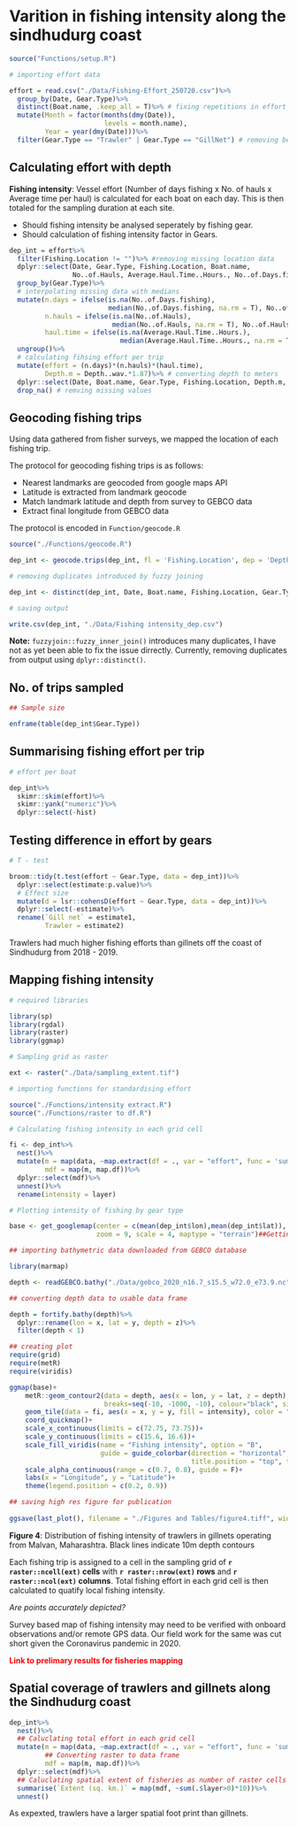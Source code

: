 # Varition in fishing intensity along the sindhudurg coast

```r
source("Functions/setup.R")

# importing effort data

effort = read.csv("./Data/Fishing-Effort_250720.csv")%>%
  group_by(Date, Gear.Type)%>%
  distinct(Boat.name, .keep_all = T)%>% # fixing repetitions in effort data
  mutate(Month = factor(months(dmy(Date)), 
                        levels = month.name),
         Year = year(dmy(Date)))%>%
  filter(Gear.Type == "Trawler" | Gear.Type == "GillNet") # removing beach seines and purse seines

```

## Calculating effort with depth

__Fishing intensity__: Vessel effort (Number of days fishing x No. of hauls x Average time per haul) is calculated for each boat on each day. This is then totaled for the sampling duration at each site.

- Should fishing intensity be analysed seperately by fishing gear.
- Should calculation of fishing intensity factor in Gears.


```r

dep_int = effort%>% 
  filter(Fishing.Location != "")%>% #removing missing location data
  dplyr::select(Date, Gear.Type, Fishing.Location, Boat.name,
                No..of.Hauls, Average.Haul.Time..Hours., No..of.Days.fishing, Depth..wav.)%>%
  group_by(Gear.Type)%>%
  # interpolating missing data with medians
  mutate(n.days = ifelse(is.na(No..of.Days.fishing),
                         median(No..of.Days.fishing, na.rm = T), No..of.Days.fishing),
         n.hauls = ifelse(is.na(No..of.Hauls), 
                          median(No..of.Hauls, na.rm = T), No..of.Hauls),
         haul.time = ifelse(is.na(Average.Haul.Time..Hours.), 
                            median(Average.Haul.Time..Hours., na.rm = T), Average.Haul.Time..Hours.))%>%
  ungroup()%>%
  # calculating fihsing effort per trip
  mutate(effort = (n.days)*(n.hauls)*(haul.time),
         Depth.m = Depth..wav.*1.87)%>% # converting depth to meters
  dplyr::select(Date, Boat.name, Gear.Type, Fishing.Location, Depth.m, effort)%>% # selecting relevant variables
  drop_na() # remving missing values

```

## Geocoding fishing trips

Using data gathered from fisher surveys, we mapped the location of each fishing trip.

The protocol for geocoding fishing trips is as follows:

- Nearest landmarks are geocoded from google maps API 
- Latitude is extracted from landmark geocode
- Match landmark latitude and depth from survey to GEBCO data
- Extract final longitude from GEBCO data

The protocol is encoded in `Function/geocode.R`

```r

source("./Functions/geocode.R")

dep_int <- geocode.trips(dep_int, fl = 'Fishing.Location', dep = 'Depth.m')

# removing duplicates introduced by fuzzy joining

dep_int <- distinct(dep_int, Date, Boat.name, Fishing.Location, Gear.Type, Depth.m, .keep_all = T)

# saving output

write.csv(dep_int, "./Data/Fishing intensity_dep.csv")

```

**Note:** `fuzzyjoin::fuzzy_inner_join()` introduces many duplicates, I have not as yet been able to fix the issue dirrectly. Currently, removing duplicates from output using `dplyr::distinct()`.


## No. of trips sampled

```r
## Sample size

enframe(table(dep_int$Gear.Type))

```


## Summarising fishing effort per trip

```r

# effort per boat

dep_int%>%
  skimr::skim(effort)%>%
  skimr::yank("numeric")%>%
  dplyr::select(-hist)

```

## Testing difference in effort by gears

```r

# T - test

broom::tidy(t.test(effort ~ Gear.Type, data = dep_int))%>%
  dplyr::select(estimate:p.value)%>%
  # Effect size
  mutate(d = lsr::cohensD(effort ~ Gear.Type, data = dep_int))%>%
  dplyr::select(-estimate)%>%
  rename(`Gill net` = estimate1,
         Trawler = estimate2)

```

Trawlers had much higher fishing efforts than gillnets off the coast of Sindhudurg from 2018 - 2019.

## Mapping fishing intensity

```r
# required libraries

library(sp)
library(rgdal)
library(raster)
library(ggmap)

# Sampling grid as raster

ext <- raster("./Data/sampling_extent.tif")

# importing functions for standardising effort

source("./Functions/intensity extract.R")
source("./Functions/raster to df.R")

# Calculating fishing intensity in each grid cell

fi <- dep_int%>%
  nest()%>%
  mutate(m = map(data, ~map.extract(df = ., var = "effort", func = 'sum')),
         mdf = map(m, map.df))%>%
  dplyr::select(mdf)%>%
  unnest()%>%
  rename(intensity = layer)

# Plotting intensity of fishing by gear type

base <- get_googlemap(center = c(mean(dep_int$lon),mean(dep_int$lat)), 
                      zoom = 9, scale = 4, maptype = "terrain")##Getting basemap

## importing bathymetric data downloaded from GEBCO database

library(marmap)

depth <- readGEBCO.bathy("./Data/gebco_2020_n16.7_s15.5_w72.0_e73.9.nc")

## converting depth data to usable data frame

depth = fortify.bathy(depth)%>%
  dplyr::rename(lon = x, lat = y, depth = z)%>%
  filter(depth < 1)

## creating plot
require(grid)
require(metR)
require(viridis)

ggmap(base)+
    metR::geom_contour2(data = depth, aes(x = lon, y = lat, z = depth),
                        breaks=seq(-10, -1000, -10), colour="black", size = 0.25, linetype = "dashed")+
    geom_tile(data = fi, aes(x = x, y = y, fill = intensity), color = "grey50", alpha = 0.8)+
    coord_quickmap()+
    scale_x_continuous(limits = c(72.75, 73.75))+
    scale_y_continuous(limits = c(15.6, 16.6))+
    scale_fill_viridis(name = "Fishing intensity", option = "B", 
                       guide = guide_colorbar(direction = "horizontal",barwidth = 10, 
                                              title.position = "top", title.hjust = 0.5))+
    scale_alpha_continuous(range = c(0.7, 0.8), guide = F)+
    labs(x = "Longitude", y = "Latitude")+
    theme(legend.position = c(0.2, 0.9))

## saving high res figure for publication
 
ggsave(last_plot(), filename = "./Figures and Tables/figure4.tiff", width = 8, height = 8, dpi = 300)
```


**Figure 4**: Distribution of fishing intensity of trawlers in gillnets operating from Malvan, Maharashtra. Black lines indicate 10m depth contours

Each fishing trip is assigned to a cell in the sampling grid of **`r raster::ncell(ext)` cells** with **`r raster::nrow(ext)` rows** and **`r raster::ncol(ext)` columns**. Total fishing effort in each grid cell is then calculated to quatify local fishing intensity.

*Are points accurately depicted?*
  
Survey based map of fishing intensity may need to be verified with onboard observations and/or remote GPS data. Our field work for the same was cut short given the Coronavirus pandemic in 2020.

<span style = "color: red;"> **Link to prelimary results for fisheries mapping** </span>


## Spatial coverage of trawlers and gillnets along the Sindhudurg coast

```r


dep_int%>%
  nest()%>%
  ## Caluclating total effort in each grid cell
  mutate(m = map(data, ~map.extract(df = ., var = "effort", func = 'sum')),
         ## Converting raster to data frame
         mdf = map(m, map.df))%>%
  dplyr::select(mdf)%>%
  ## Caluclating spatial extent of fisheries as number of raster cells * 10 sq. km.
  summarise(`Extent (sq. km.)` = map(mdf, ~sum(.$layer>0)*10))%>%
  unnest()

```

As expexted, trawlers have a larger spatial foot print than gillnets.
